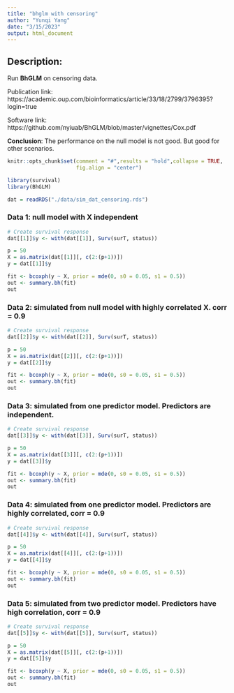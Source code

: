 ```yaml
---
title: "bhglm with censoring"
author: "Yunqi Yang"
date: "3/15/2023"
output: html_document
---
```


## Description:

Run **BhGLM** on censoring data.

Publication link: https://academic.oup.com/bioinformatics/article/33/18/2799/3796395?login=true 

Software link: https://github.com/nyiuab/BhGLM/blob/master/vignettes/Cox.pdf

**Conclusion**: The performance on the null model is not good. But good for other scenarios. 

```r
knitr::opts_chunk$set(comment = "#",results = "hold",collapse = TRUE,
                      fig.align = "center")
```

```r
library(survival)
library(BhGLM)
```

```r
dat = readRDS("./data/sim_dat_censoring.rds")
```

### Data 1: null model with X independent
```r
# Create survival response
dat[[1]]$y <- with(dat[[1]], Surv(surT, status))

p = 50
X = as.matrix(dat[[1]][, c(2:(p+1))])
y = dat[[1]]$y

```

```r
fit <- bcoxph(y ~ X, prior = mde(0, s0 = 0.05, s1 = 0.5))
out <- summary.bh(fit)
out
```


### Data 2: simulated from null model with highly correlated X. corr = 0.9
```r
# Create survival response
dat[[2]]$y <- with(dat[[2]], Surv(surT, status))

p = 50
X = as.matrix(dat[[2]][, c(2:(p+1))])
y = dat[[2]]$y
```

```r
fit <- bcoxph(y ~ X, prior = mde(0, s0 = 0.05, s1 = 0.5))
out <- summary.bh(fit)
out
```

### Data 3: simulated from one predictor model. Predictors are independent.

```r
# Create survival response
dat[[3]]$y <- with(dat[[3]], Surv(surT, status))

p = 50
X = as.matrix(dat[[3]][, c(2:(p+1))])
y = dat[[3]]$y
```

```r
fit <- bcoxph(y ~ X, prior = mde(0, s0 = 0.05, s1 = 0.5))
out <- summary.bh(fit)
out
```

### Data 4: simulated from one predictor model. Predictors are highly correlated, corr = 0.9
```r
# Create survival response
dat[[4]]$y <- with(dat[[4]], Surv(surT, status))

p = 50
X = as.matrix(dat[[4]][, c(2:(p+1))])
y = dat[[4]]$y
```

```r
fit <- bcoxph(y ~ X, prior = mde(0, s0 = 0.05, s1 = 0.5))
out <- summary.bh(fit)
out
```

### Data 5: simulated from two predictor model. Predictors have high correlation, corr = 0.9
```r
# Create survival response
dat[[5]]$y <- with(dat[[5]], Surv(surT, status))

p = 50
X = as.matrix(dat[[5]][, c(2:(p+1))])
y = dat[[5]]$y
```

```r
fit <- bcoxph(y ~ X, prior = mde(0, s0 = 0.05, s1 = 0.5))
out <- summary.bh(fit)
out
```
